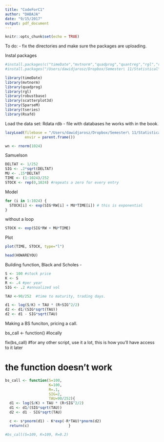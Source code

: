 ```yaml
---
title: "CodeForC1"
author: "DABAJA"
date: "9/15/2017"
output: pdf_document
---
```


```r
knitr::opts_chunk$set(echo = TRUE)
```

To do: 
- fix the directories and make sure the packages are uploading. 

Instal packages 
```r
#install.packages(c("timeDate","mvtnorm","quadprog","quantreg","rgl","robustbase","scatterplot3d","SparseM","tseries"))
#install.packages("/Users/dawidjarosz/Dropbox/Semester\ 11/Statistical\ Analysis\ of\ Financial\ Data/Class\ 1/Rsafd", repos = NULL, type="source")

library(timeDate)
library(mvtnorm)
library(quadprog)
library(rgl)
library(robustbase)
library(scatterplot3d)
library(SparseM)
library(tseries)
library(Rsafd)
```

Load the data set: Rdata rdb - file with databases he works with in the book. 
```r
lazyLoad(filebase = "/Users/dawidjarosz/Dropbox/Semester\ 11/Statistical\ Analysis\ of\ Financial\ Data/Class\ 1/Rsafd/data/Rdata", 
         envir = parent.frame())
```

```r
wn <- rnorm(1024)
```
Samuelson 
```r
DELTAT <- 1/252
SIG <- .2*sqrt(DELTAT)
MU <- .15*DELTAT
TIME <- (1:1024)/252
STOCK <- rep(0,1024) #repeats a zero for every entry 
```

Model
```r
for (i in 1:1024) {
  STOCK[i] <- exp(SIG*RW[i] + MU*TIME[i]) # this is exponential 
}
```

without a loop 

```r
STOCK <- exp(SIG*RW + MU*TIME)
```

Plot
```r
plot(TIME, STOCK, type="l")
```



```r
head(HOWAREYOU)
```

Building function, Black and Scholes - 

```r
S <- 100 #stock price 
K <- S 
R <- .4 #per year
SIG <- .2 #annualized vol 

TAU <-90/252  #time to maturity, trading days. 

d1 <- log(S/K) + TAU * (R+SIG^2/2)
d2 <- d1/(SIG*sqrt(TAU))
d2 <- d1 - SIG*sqrt(TAU)
```

Making a BS funciton, pricing a call. 

bs_call <- function() #locally 

fix(bs_call) #for any other script, use it a lot, this is how you'll have access to it later

# the function doesn't work 
```r
bs_call <- function(S=100, 
                    K=100,
                    R=.1,
                    SIG=2,
                    TAU=90/252){
  d1 <- log(S/K) + TAU * (R+SIG^2/2)
  d1 <- d1/(SIG*sqrt(TAU))
  d2 <- d1 - SIG*sqrt(TAU)

  c <- s*pnorm(d1) - K*exp(-R*TAU)*pnorm(d2)
  return(c)                  }
```

```r
#bs_call(S=109, K=109, R=0.2)
```

